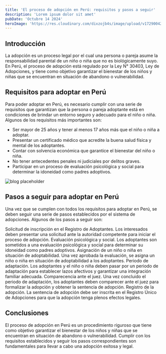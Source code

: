 ```yaml
---
title: 'El proceso de adopción en Perú: requisitos y pasos a seguir'
description: 'Lorem ipsum dolor sit amet'
pubDate: 'Octubre 14 2024'
heroImage: 'https://res.cloudinary.com/dixzojb4s/image/upload/v1729004239/adopcion_yjilhp.jpg'
---
```


## Introducción
La adopción es un proceso legal por el cual una persona o pareja asume la responsabilidad parental de un niño o niña que no es biológicamente suyo. En Perú, el proceso de adopción está regulado por la Ley N° 30403, Ley de Adopciones, y tiene como objetivo garantizar el bienestar de los niños y niñas que se encuentran en situación de abandono o vulnerabilidad.

## Requisitos para adoptar en Perú
Para poder adoptar en Perú, es necesario cumplir con una serie de requisitos que garantizan que la persona o pareja adoptante está en condiciones de brindar un entorno seguro y adecuado para el niño o niña. Algunos de los requisitos más importantes son:

- Ser mayor de 25 años y tener al menos 17 años más que el niño o niña a adoptar.
- Presentar un certificado médico que acredite la buena salud física y mental de los adoptantes.
- Contar con solvencia económica que garantice el bienestar del niño o niña.
- No tener antecedentes penales ni judiciales por delitos graves.
- Participar en un proceso de evaluación psicológica y social para determinar la idoneidad como padres adoptivos.


![blog placeholder](https://res.cloudinary.com/dixzojb4s/image/upload/v1729004239/adopcion_contenido_gjieaw.jpg)

## Pasos a seguir para adoptar en Perú
Una vez que se cumplen con todos los requisitos para adoptar en Perú, se deben seguir una serie de pasos establecidos por el sistema de adopciones. Algunos de los pasos a seguir son:

Solicitud de inscripción en el Registro de Adoptantes. Los interesados deben presentar una solicitud ante la autoridad competente para iniciar el proceso de adopción.
Evaluación psicológica y social. Los adoptantes son sometidos a una evaluación psicológica y social para determinar su idoneidad como padres adoptivos.
Asignación de un niño o niña en situación de adoptabilidad. Una vez aprobada la evaluación, se asigna un niño o niña en situación de adoptabilidad a los adoptantes.
Periodo de adaptación. Los adoptantes y el niño o niña deben pasar por un periodo de adaptación para establecer lazos afectivos y garantizar una integración familiar adecuada.
Comparecencia ante el juez. Una vez concluido el periodo de adaptación, los adoptantes deben comparecer ante el juez para formalizar la adopción y obtener la sentencia de adopción.
Registro de la adopción. La sentencia de adopción debe ser inscrita en el Registro Único de Adopciones para que la adopción tenga plenos efectos legales.

## Conclusiones
El proceso de adopción en Perú es un procedimiento riguroso que tiene como objetivo garantizar el bienestar de los niños y niñas que se encuentran en situación de abandono o vulnerabilidad. Cumplir con los requisitos establecidos y seguir los pasos correspondientes son fundamentales para llevar a cabo una adopción exitosa y legal.
